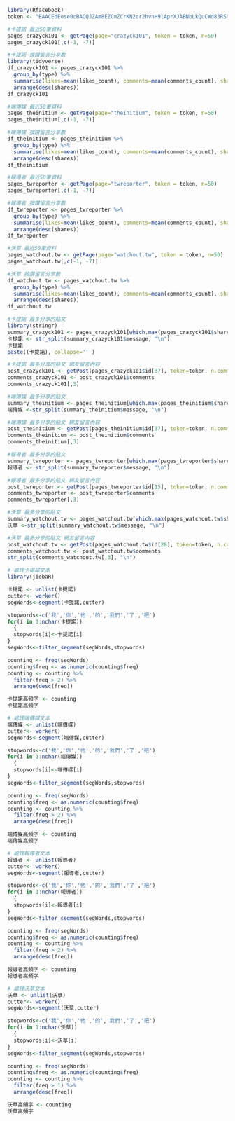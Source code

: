 ```r
library(Rfacebook)
token <- "EAACEdEose0cBAOQJZAm8EZCmZCrKN2cr2hvnH9lAprXJABNbLkQuCWd83RSY5rCDSRu2pGGlWLMEOegod2Qrw7x8P36J2DNJlSgbAoFhxl2kEu5MhL8BNviLVOidZBaPuGhhZB7FjWTZCSH5LZBZCurcOlORvZALynv1XQGmytspD7dV89YKNfh8RcCg3vbgJOFc664cZCZAVPBKgZDZD"
```

```r
#卡提諾 最近50筆資料
pages_crazyck101 <- getPage(page="crazyck101", token = token, n=50)  
pages_crazyck101[,c(-1, -7)]
```

```r
#卡提諾 按讚留言分享數
library(tidyverse)
df_crazyck101 <- pages_crazyck101 %>%
  group_by(type) %>%
  summarise(likes=mean(likes_count), comments=mean(comments_count), shares=mean(shares_count)) %>%
  arrange(desc(shares))
df_crazyck101
```

```r
#端傳媒 最近50筆資料
pages_theinitium <- getPage(page="theinitium", token = token, n=50)  
pages_theinitium[,c(-1, -7)]
```

```r
#端傳媒 按讚留言分享數
df_theinitium <- pages_theinitium %>%
  group_by(type) %>%
  summarise(likes=mean(likes_count), comments=mean(comments_count), shares=mean(shares_count)) %>%
  arrange(desc(shares))
df_theinitium
```

```r
#報導者 最近50筆資料
pages_twreporter <- getPage(page="twreporter", token = token, n=50)  
pages_twreporter[,c(-1, -7)]
```

```r
#報導者 按讚留言分享數
df_twreporter <- pages_twreporter %>%
  group_by(type) %>%
  summarise(likes=mean(likes_count), comments=mean(comments_count), shares=mean(shares_count)) %>%
  arrange(desc(shares))
df_twreporter
```

```r
#沃草 最近50筆資料
pages_watchout.tw <- getPage(page="watchout.tw", token = token, n=50)  
pages_watchout.tw[,c(-1, -7)]
```

```r
#沃草 按讚留言分享數
df_watchout.tw <- pages_watchout.tw %>%
  group_by(type) %>%
  summarise(likes=mean(likes_count), comments=mean(comments_count), shares=mean(shares_count)) %>%
  arrange(desc(shares))
df_watchout.tw
```



```r
#卡提諾 最多分享的貼文
library(stringr)
summary_crazyck101 <- pages_crazyck101[which.max(pages_crazyck101$shares_count),]
卡提諾 <- str_split(summary_crazyck101$message, "\n")
卡提諾
paste((卡提諾), collapse='' )
```

```r
#卡提諾 最多分享的貼文 網友留言內容
post_crazyck101 <- getPost(pages_crazyck101$id[37], token=token, n.comments=20, likes=FALSE)
comments_crazyck101 <- post_crazyck101$comments
comments_crazyck101[,3]
```

```r
#端傳媒 最多分享的貼文
summary_theinitium <- pages_theinitium[which.max(pages_theinitium$shares_count),]
端傳媒 <-str_split(summary_theinitium$message, "\n")
```

```r
#端傳媒 最多分享的貼文 網友留言內容
post_theinitium <- getPost(pages_theinitium$id[37], token=token, n.comments=20, likes=FALSE)
comments_theinitium <- post_theinitium$comments
comments_theinitium[,3]
```

```r
#報導者 最多分享的貼文
summary_twreporter <- pages_twreporter[which.max(pages_twreporter$shares_count),]
報導者 <- str_split(summary_twreporter$message, "\n")
```

```r
#報導者 最多分享的貼文 網友留言內容
post_twreporter <- getPost(pages_twreporter$id[15], token=token, n.comments=20, likes=FALSE)
comments_twreporter <- post_twreporter$comments
comments_twreporter[,3]
```

```r
#沃草 最多分享的貼文
summary_watchout.tw <- pages_watchout.tw[which.max(pages_watchout.tw$shares_count),]
沃草 <-str_split(summary_watchout.tw$message, "\n")

```

```r
#沃草 最多分享的貼文 網友留言內容
post_watchout.tw <- getPost(pages_watchout.tw$id[28], token=token, n.comments=20, likes=FALSE)
comments_watchout.tw <- post_watchout.tw$comments
str_split(comments_watchout.tw[,3], "\n")
```

```r
# 處理卡提諾文本
library(jiebaR)

卡提諾 <- unlist(卡提諾)
cutter<- worker()
segWords<-segment(卡提諾,cutter)

stopwords<-c('我','你','他','的','我們','了','把')
for(i in 1:nchar(卡提諾))
  {
  stopwords[i]<-卡提諾[i]
}
segWords<-filter_segment(segWords,stopwords)

counting <- freq(segWords)
counting$freq <- as.numeric(counting$freq)
counting <- counting %>%
  filter(freq > 2) %>%
  arrange(desc(freq))

卡提諾高頻字 <- counting
卡提諾高頻字
```

```r
# 處理端傳媒文本
端傳媒 <- unlist(端傳媒)
cutter<- worker()
segWords<-segment(端傳媒,cutter)

stopwords<-c('我','你','他','的','我們','了','把')
for(i in 1:nchar(端傳媒))
  {
  stopwords[i]<-端傳媒[i]
}
segWords<-filter_segment(segWords,stopwords)

counting <- freq(segWords)
counting$freq <- as.numeric(counting$freq)
counting <- counting %>%
  filter(freq > 2) %>%
  arrange(desc(freq))

端傳媒高頻字 <- counting
端傳媒高頻字
```

```r
# 處理報導者文本
報導者 <- unlist(報導者)
cutter<- worker()
segWords<-segment(報導者,cutter)

stopwords<-c('我','你','他','的','我們','了','把')
for(i in 1:nchar(報導者))
  {
  stopwords[i]<-報導者[i]
}
segWords<-filter_segment(segWords,stopwords)

counting <- freq(segWords)
counting$freq <- as.numeric(counting$freq)
counting <- counting %>%
  filter(freq > 2) %>%
  arrange(desc(freq))

報導者高頻字 <- counting
報導者高頻字
```

```r
# 處理沃草文本
沃草 <- unlist(沃草)
cutter<- worker()
segWords<-segment(沃草,cutter)

stopwords<-c('我','你','他','的','我們','了','把')
for(i in 1:nchar(沃草))
  {
  stopwords[i]<-沃草[i]
}
segWords<-filter_segment(segWords,stopwords)

counting <- freq(segWords)
counting$freq <- as.numeric(counting$freq)
counting <- counting %>%
  filter(freq > 1) %>%
  arrange(desc(freq))

沃草高頻字 <- counting
沃草高頻字
```



